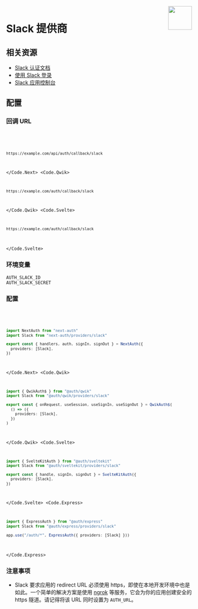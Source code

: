 
<img align="right" src="/img/providers/slack.svg" height="64" width="64" />

# Slack 提供商

## 相关资源

- [Slack 认证文档](https://api.slack.com/authentication)
- [使用 Slack 登录](https://api.slack.com/docs/sign-in-with-slack)
- [Slack 应用控制台](https://api.slack.com/apps)

## 配置

### 回调 URL

<Code>
  <Code.Next>

```bash
https://example.com/api/auth/callback/slack
```

  </Code.Next>
  <Code.Qwik>

```bash
https://example.com/auth/callback/slack
```

  </Code.Qwik>
  <Code.Svelte>

```bash
https://example.com/auth/callback/slack
```

  </Code.Svelte>
</Code>

### 环境变量

```
AUTH_SLACK_ID
AUTH_SLACK_SECRET
```

### 配置

<Code>
  <Code.Next>

```ts filename="/auth.ts"
import NextAuth from "next-auth"
import Slack from "next-auth/providers/slack"

export const { handlers, auth, signIn, signOut } = NextAuth({
  providers: [Slack],
})
```

  </Code.Next>
  <Code.Qwik>
  
```ts filename="/src/routes/plugin@auth.ts"
import { QwikAuth$ } from "@auth/qwik"
import Slack from "@auth/qwik/providers/slack"

export const { onRequest, useSession, useSignIn, useSignOut } = QwikAuth$(
  () => ({
    providers: [Slack],
  })
)
```

  </Code.Qwik>
  <Code.Svelte>

```ts filename="/src/auth.ts"
import { SvelteKitAuth } from "@auth/sveltekit"
import Slack from "@auth/sveltekit/providers/slack"

export const { handle, signIn, signOut } = SvelteKitAuth({
  providers: [Slack],
})
```

  </Code.Svelte>
  <Code.Express>

```ts filename="/src/app.ts"
import { ExpressAuth } from "@auth/express"
import Slack from "@auth/express/providers/slack"

app.use("/auth/*", ExpressAuth({ providers: [Slack] }))
```

  </Code.Express>
</Code>

### 注意事项

- Slack 要求应用的 redirect URL 必须使用 https，即使在本地开发环境中也是如此。一个简单的解决方案是使用 [ngrok](https://ngrok.com/) 等服务，它会为你的应用创建安全的 https 隧道。请记得将该 URL 同时设置为 `AUTH_URL`。
